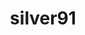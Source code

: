 ---
layout: ../../layouts/theme/profile.astro
#code4ever
status : true

#Main Profile Start
username: silver91

title: silver91
description: Compiling is the best excuse
job: Gameplay Programmer

#PFP
img: https://i.imgur.com/b5JJcQ6.png

# Bio
project: My main role in KBVE is Unity Developer. Anyway my main job is to complain why something is not working and why my console is red most of the time. So It is not a bug it is a feature. Programming can be fun sometimes but sometimes it is as like sex. One mistake and you will have to support it for the rest of your life. Remember if it compiles ship it!
#Socials
github: https://github.com/zanerage
website: https://mario-gamedev.com/
#Position
position: Unity Developer
admin: false
moderator: false
vip: true
gfx: false
dev: true
langs:
- c#
- php
tags:
- team
---